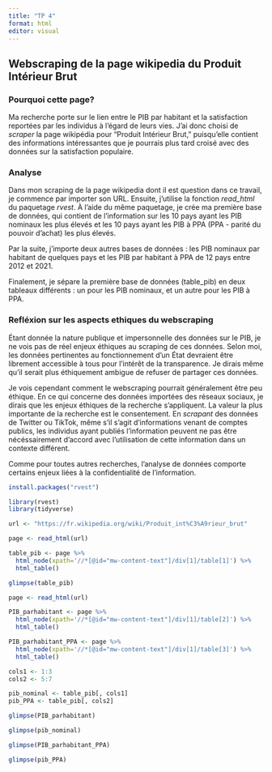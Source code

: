 ---
title: "TP 4"
format: html
editor: visual
---

## Webscraping de la page wikipedia du Produit Intérieur Brut

### Pourquoi cette page?

Ma recherche porte sur le lien entre le PIB par habitant et la satisfaction reportées par les individus à l'égard de leurs vies. J'ai donc choisi de *scraper* la page wikipédia pour "Produit Intérieur Brut," puisqu'elle contient des informations intéressantes que je pourrais plus tard croisé avec des données sur la satisfaction populaire.

### Analyse

Dans mon scraping de la page wikipedia dont il est question dans ce travail, je commence par importer son URL. Ensuite, j'utilise la fonction *read_html* du paquetage *rvest*. À l'aide du même paquetage, je crée ma première base de données, qui contient de l'information sur les 10 pays ayant les PIB nominaux les plus élevés et les 10 pays ayant les PIB à PPA (PPA - parité du pouvoir d'achat) les plus élevés.

Par la suite, j'importe deux autres bases de données : les PIB nominaux par habitant de quelques pays et les PIB par habitant à PPA de 12 pays entre 2012 et 2021.

Finalement, je sépare la première base de données (table_pib) en deux tableaux différents : un pour les PIB nominaux, et un autre pour les PIB à PPA.

### Refléxion sur les aspects ethiques du webscraping 

Étant donnée la nature publique et impersonnelle des données sur le PIB, je ne vois pas de réel enjeux éthiques au scraping de ces données. Selon moi, les données pertinentes au fonctionnement d'un État devraient être librement accessible à tous pour l'intérêt de la transparence. Je dirais même qu'il serait plus éthiquement ambigue de refuser de partager ces données.

Je vois cependant comment le webscraping pourrait généralement être peu éthique. En ce qui concerne des données importées des réseaux sociaux, je dirais que les enjeux éthiques de la recherche s'appliquent. La valeur la plus importante de la recherche est le consentement. En *scrapant* des données de Twitter ou TikTok, même s'il s'agit d'informations venant de comptes publics, les individus ayant publiés l'information peuvent ne pas être nécéssairement d'accord avec l'utilisation de cette information dans un contexte différent.

Comme pour toutes autres recherches, l'analyse de données comporte certains enjeux liées à la confidentialité de l'information.

```{r}
install.packages("rvest")

library(rvest)
library(tidyverse)
```

```{r}
url <- "https://fr.wikipedia.org/wiki/Produit_int%C3%A9rieur_brut"

page <- read_html(url)

table_pib <- page %>%
  html_node(xpath='//*[@id="mw-content-text"]/div[1]/table[1]') %>%
  html_table()

glimpse(table_pib)

```

```{r}

page <- read_html(url)

PIB_parhabitant <- page %>%
  html_node(xpath='//*[@id="mw-content-text"]/div[1]/table[2]') %>%
  html_table()

PIB_parhabitant_PPA <- page %>%
  html_node(xpath='//*[@id="mw-content-text"]/div[1]/table[3]') %>%
  html_table()

```

```{r}
cols1 <- 1:3  
cols2 <- 5:7  

pib_nominal <- table_pib[, cols1]
pib_PPA <- table_pib[, cols2]
```

```{r}
glimpse(PIB_parhabitant)
```

```{r}
glimpse(pib_nominal)
```

```{r}
glimpse(PIB_parhabitant_PPA)
```

```{r}
glimpse(pib_PPA)
```
